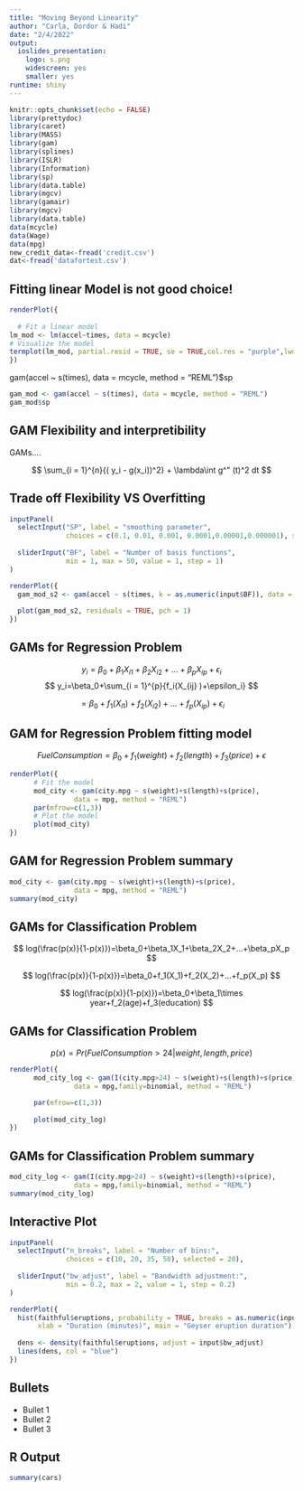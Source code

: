 ```yaml
---
title: "Moving Beyond Linearity"
author: "Carla, Dordor & Hadi"
date: "2/4/2022"
output:
  ioslides_presentation: 
    logo: s.png
    widescreen: yes
    smaller: yes
runtime: shiny
---
```


```r
knitr::opts_chunk$set(echo = FALSE)
library(prettydoc)
library(caret)
library(MASS)
library(gam)
library(splines)
library(ISLR)
library(Information)
library(sp)
library(data.table)
library(mgcv)
library(gamair)
library(mgcv)
library(data.table)
data(mcycle)
data(Wage)
data(mpg)
new_credit_data<-fread('credit.csv')
dat<-fread('datafortest.csv')

```

## Fitting linear Model is not good choice!

```r
renderPlot({
  
  # Fit a linear model
lm_mod <- lm(accel~times, data = mcycle)
# Visualize the model
termplot(lm_mod, partial.resid = TRUE, se = TRUE,col.res = "purple",lwd.term=4,lty.se=2,lwd.se=2)
})
```

gam(accel ~ s(times), data = mcycle, method = "REML")$sp


```r
gam_mod <- gam(accel ~ s(times), data = mcycle, method = "REML")
gam_mod$sp
```

## GAM Flexibility and interpretibility

GAMs....

$$
\sum_{i = 1}^{n}{( y_i - g(x_i))^2} + \lambda\int g^" (t)^2 dt
$$

## Trade off Flexibility VS Overfitting

```r
inputPanel(
  selectInput("SP", label = "smoothing parameter",
              choices = c(0.1, 0.01, 0.001, 0.0001,0.00001,0.000001), selected = 0.1),
  
  sliderInput("BF", label = "Number of basis functions",
              min = 1, max = 50, value = 1, step = 1)
)

renderPlot({
  gam_mod_s2 <- gam(accel ~ s(times, k = as.numeric(input$BF)), data = mcycle, sp = as.numeric(input$SP))
  
  plot(gam_mod_s2, residuals = TRUE, pch = 1)
})
```

## GAMs for Regression Problem

$$
y_i=\beta_0+\beta_1X_{i1}+\beta_2X_{i2}+...+\beta_pX_{ip}+\epsilon_i
$$ $$
y_i=\beta_0+\sum_{i = 1}^{p}{f_i(X_{ij} )+\epsilon_i} 
$$

$$
= \beta_0+f_1(X_{i1} )+f_2(X_{i2} )+...+f_p(X_{ip} )+\epsilon_i
$$ 

## GAM for Regression Problem fitting model


$$
FuelConsumption=\beta_0+f_1(weight)+f_2(length)+f_3(price)+\epsilon
$$


``` r



renderPlot({
      # Fit the model
      mod_city <- gam(city.mpg ~ s(weight)+s(length)+s(price), 
                data = mpg, method = "REML")
      par(mfrow=c(1,3))
      # Plot the model
      plot(mod_city)
})


```


## GAM for Regression Problem summary

```r
mod_city <- gam(city.mpg ~ s(weight)+s(length)+s(price), 
                data = mpg, method = "REML")
summary(mod_city)
```


## GAMs for Classification Problem

$$
log(\frac{p(x)}{1-p(x)})=\beta_0+\beta_1X_1+\beta_2X_2+...+\beta_pX_p
$$

$$
log(\frac{p(x)}{1-p(x)})=\beta_0+f_1(X_1)+f_2(X_2)+...+f_p(X_p)
$$

$$
log(\frac{p(x)}{1-p(x)})=\beta_0+\beta_1\times year+f_2(age)+f_3(education)
$$




## GAMs for Classification Problem


$$
p(x)=Pr(FuelConsumption>24|weight,length,price)
$$


``` r
renderPlot({
      mod_city_log <- gam(I(city.mpg>24) ~ s(weight)+s(length)+s(price), 
                data = mpg,family=binomial, method = "REML")

      par(mfrow=c(1,3))
      
      plot(mod_city_log)
})


```


## GAMs for Classification Problem summary

```r
mod_city_log <- gam(I(city.mpg>24) ~ s(weight)+s(length)+s(price), 
                data = mpg,family=binomial, method = "REML")
summary(mod_city_log)
```


## Interactive Plot

```r
inputPanel(
  selectInput("n_breaks", label = "Number of bins:",
              choices = c(10, 20, 35, 50), selected = 20),
  
  sliderInput("bw_adjust", label = "Bandwidth adjustment:",
              min = 0.2, max = 2, value = 1, step = 0.2)
)

renderPlot({
  hist(faithful$eruptions, probability = TRUE, breaks = as.numeric(input$n_breaks),
       xlab = "Duration (minutes)", main = "Geyser eruption duration")
  
  dens <- density(faithful$eruptions, adjust = input$bw_adjust)
  lines(dens, col = "blue")
})
```

## Bullets

-   Bullet 1
-   Bullet 2
-   Bullet 3

## R Output

```r
summary(cars)
```

